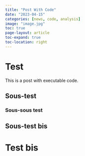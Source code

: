 ```yaml
---
title: "Post With Code"
date: "2023-04-15"
categories: [news, code, analysis]
image: "image.jpg"
toc: true
page-layout: article
toc-expand: true
toc-location: right
---
```

# Test
This is a post with executable code.

## Sous-test

### Sous-sous test

## Sous-test bis

# Test bis